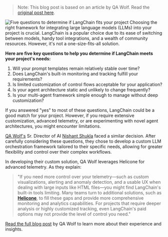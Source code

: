> Note: This blog post is based on an article by QA Wolf. Read the [original post here](https://www.qawolf.com/blog/5-questions-to-ask-about-langchain-to-determine-if-fits-your-project?utm_source=linkedin&utm_medium=webinar&utm_campaign=a1-5-questions-langchain&utm_id=ai-5-questions-langchain).

![Five questions to determine if LangChain fits your project](/static/blog/langchain-qawolf/qawolf.webp)
Choosing the right framework for integrating large language models (LLMs) into your project is crucial. LangChain is a popular choice due to its ease of switching between models, handy tool integrations, and a wealth of community resources. However, it's not a one-size-fits-all solution.

**Here are five key questions to help you determine if LangChain meets your project's needs:**

1. Will your prompt templates remain relatively stable over time?
2. Does LangChain's built-in monitoring and tracking fulfill your requirements?
3. Is limited customization of control flows acceptable for your application?
4. Is your agent architecture static and unlikely to change frequently?
5. Is your multi-agent framework simple enough to manage without deep customization?

If you answered "yes" to most of these questions, LangChain could be a good match for your project. However, if you require extensive customization, advanced telemetry, or are experimenting with novel agent architectures, you might encounter limitations.

[QA Wolf's](https://www.qawolf.com/) Sr. Director of AI [Nishant Shukla](https://www.linkedin.com/in/shuklanx/) faced a similar decision. After carefully considering these questions, they chose to develop a custom LLM orchestration framework tailored to their specific needs, allowing for greater flexibility and control over their complex workflows.

In developing their custom solution, QA Wolf leverages Helicone for advanced telemetry. As they explain:

> "If you need more control over your telemetry—such as custom visualizations, alerting and anomaly detection, and a usable UX when dealing with large inputs like HTML files—you might find LangChain's built-in tools limiting. Many teams turn to additional solutions, such as [**Helicone**](https://www.helicone.ai/), to fill these gaps and provide more comprehensive monitoring and analytics capabilities. For projects that require deeper analysis or highly customized tracking, even LangChain's paid options may not provide the level of control you need."

[Read the full blog post](https://www.qawolf.com/blog/5-questions-to-ask-about-langchain-to-determine-if-fits-your-project?utm_source=linkedin&utm_medium=webinar&utm_campaign=a1-5-questions-langchain&utm_id=ai-5-questions-langchain) by QA Wolf to learn more about their experience and insights.
